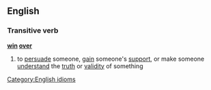 ==English==
===Transitive verb===
'''[[win]] [[over]]'''
#to [[persuade]] someone, [[gain]] someone's [[support]], or make someone [[understand]] the [[truth]] or [[validity]] of something
[[Category:English idioms]]